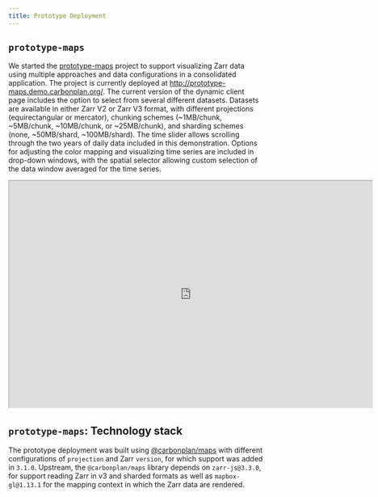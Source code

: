 ```yaml
---
title: Prototype Deployment
---
```


## `prototype-maps`

We started the [prototype-maps](https://github.com/carbonplan/prototype-maps) project to support visualizing Zarr data using multiple approaches and data configurations in a consolidated application. The project is currently deployed at [http://prototype-maps.demo.carbonplan.org/](http://prototype-maps.demo.carbonplan.org/). The current version of the dynamic client page includes the option to select from several different datasets. Datasets are available in either Zarr V2 or Zarr V3 format, with different projections (equirectangular or mercator), chunking schemes (~1MB/chunk, ~5MB/chunk, ~10MB/chunk, or ~25MB/chunk), and sharding schemes (none, ~50MB/shard, ~100MB/shard). The time slider allows scrolling through the two years of daily data included in this demonstration. Options for adjusting the color mapping and visualizing time series are included in drop-down windows, with the spatial selector allowing custom selection of the data window averaged for the time series.

```{=html}
<iframe
  style='transform: scale(0.5); transform-origin: top left; margin-bottom: -450px; margin-right: -720px;'
  id="Dynamic-Client-Selection"
  title="Prototype Maps - Dynamic Client"
  width="1440"
  height="900"
  src="https://prototype-maps.demo.carbonplan.org/"
>
</iframe>
```

## `prototype-maps`: Technology stack

The prototype deployment was built using [@carbonplan/maps](https://github.com/carbonplan/maps) with different configurations of `projection` and Zarr `version`, for which support was added in `3.1.0`. Upstream, the `@carbonplan/maps` library depends on `zarr-js@3.3.0`, for support reading Zarr in v3 and sharded formats as well as `mapbox-gl@1.13.1` for the mapping context in which the Zarr data are rendered.
